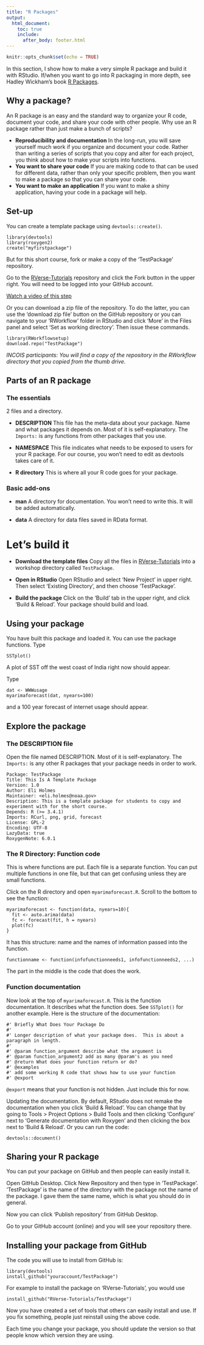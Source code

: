 ```yaml
---
title: "R Packages"
output:
  html_document:
    toc: true
    include:
      after_body: footer.html
---
```


```r
knitr::opts_chunk$set(echo = TRUE)
```

In this section, I show how to make a very simple R package and build it with RStudio.  If/when you want to go into R packaging in more depth, see Hadley Wickham's book [R Packages](http://r-pkgs.had.co.nz/).

## Why a package?

An R package is an easy and the standard way to organize your R code, document your code, and share your code with other people.  Why use an R package rather than just make a bunch of scripts?

* **Reproducibility and documentation**  In the long-run, you will save yourself much work if you organize and document your code.  Rather than writing a series of scripts that you copy and alter for each project, you think about how to make your scripts into functions.
* **You want to share your code**  If you are making code to that can be used for different data, rather than only your specific problem, then you want to make a package so that you can share your code.
* **You want to make an application**  If you want to make a shiny application, having your code in a package will help.

## Set-up

You can create a template package using `devtools::create()`.

```
library(devtools)
library(roxygen2)
create("myfirstpackage")
```

But for this short course, fork or make a copy of the 'TestPackage' repository.

Go to the [RVerse-Tutorials\TestPackage](https://github.com/RVerse-Tutorials/TestPackage) repository and click the Fork button in the upper right.  You will need to be logged into your GitHub account.
 
[Watch a video of this step](https://youtu.be/xeeKrGuaFRg)

Or you can download a zip file of the repository.  To do the latter, you can use the 'download zip file' button on the GitHub repository or you can navigate to your 'RWorkflow' folder in RStudio and click 'More' in the Files panel and select 'Set as working directory'. Then issue these commands.

```
library(RWorkflowsetup)
download.repo("TestPackage")
```


*INCOIS participants: You will find a copy of the repository in the RWorkflow directory that you copied from the thumb drive.*

## Parts of an R package

### The essentials

2 files and a directory.

* **DESCRIPTION** This file has the meta-data about your package.  Name and what packages it depends on.  Most of it is self-explanatory.  The `Imports:` is any functions from other packages that you use.

* **NAMESPACE** This file indicates what needs to be exposed to users for your R package. For our course, you won't need to edit as devtools takes care of it.

* **R directory** This is where all your R code goes for your package.

### Basic add-ons

* **man** A directory for documentation.  You won't need to write this.  It will be added automatically.

* **data** A directory for data files saved in RData format.

# Let's build it

* **Download the template files** Copy all the files in [RVerse-Tutorials\TestPackage](https://github.com/RVerse-Tutorials/TestPackage) into a workshop directory called `TestPackage`.

* **Open in RStudio** Open RStudio and select 'New Project' in upper right. Then select 'Existing Directory', and then choose 'TestPackage'.

* **Build the package** Click on the 'Build' tab in the upper right, and click 'Build & Reload'.  Your package should build and load.

## Using your package

You have built this package and loaded it.  You can use the package functions.  Type 
```
SSTplot()
```
A plot of SST off the west coast of India right now should appear.

Type 
```
dat <- WWWusage
myarimaforecast(dat, nyears=100)
```
and a 100 year forecast of internet usage should appear.

## Explore the package

### The DESCRIPTION file

Open the file named DESCRIPTION.  Most of it is self-explanatory.  The `Imports:` is any other R packages that your package needs in order to work.

```
Package: TestPackage
Title: This Is A Template Package
Version: 1.0
Author: Eli Holmes
Maintainer: <eli.holmes@noaa.gov>
Description: This is a template package for students to copy and experiment with for the short course.
Depends: R (>= 3.4.1)
Imports: RCurl, png, grid, forecast
License: GPL-2
Encoding: UTF-8
LazyData: true
RoxygenNote: 6.0.1
```

### The R Directory: Function code

This is where functions are put.  Each file is a separate function.  You can put multiple functions in one file, but that can get confusing unless they are small functions.

Click on the R directory and open `myarimaforecast.R`.  Scroll to the bottom to see the function:

```
myarimaforecast <- function(data, nyears=10){
  fit <- auto.arima(data)
  fc <- forecast(fit, h = nyears)
  plot(fc)
}
```

It has this structure: name and the names of information passed into the function.
```
functionname <- function(infofunctionneeds1, infofunctionneeds2, ...)
```

The part in the middle is the code that does the work.

### Function documentation

Now look at the top of `myarimaforecast.R`.  This is the function documentation.  It describes what the function does.  See `SSTplot()` for another example.  Here is the structure of the documentation:

```
#' Briefly What Does Your Package Do
#'
#' Longer description of what your package does.  This is about a paragraph in length.
#'
#' @param function_argument describe what the argument is
#' @param function_argument2 add as many @param's as you need
#' @return What does your function return or do?
#' @examples
#' add some working R code that shows how to use your function
#' @export
```

`@export` means that your function is not hidden.  Just include this for now.

Updating the documentation.  By default, RStudio does not remake the documentation when you click 'Build & Reload'.  You can change that by going to Tools > Project Options > Build Tools and then clicking 'Configure' next to 'Generate documentation with Roxygen' and then clicking the box next to 'Build & Reload'.  Or you can run the code:

```
devtools::document()
```

## Sharing your R package

You can put your package on GitHub and then people can easily install it.

Open GitHub Desktop.  Click New Repository and then type in 'TestPackage'.  'TestPackage' is the name of the directory with the package not the name of the package.  I gave them the same name, which is what you should do in general.

Now you can click 'Publish repository' from GitHub Desktop.

Go to your GitHub account (online) and you will see your repository there.

## Installing your package from GitHub

The code you will use to install from GitHub is:

```
library(devtools)
install_github("youraccount/TestPackage")
```

For example to install the package on 'RVerse-Tutorials', you would use
```
install_github("RVerse-Tutorials/TestPackage")
```


Now you have created a set of tools that others can easily install and use.  If you fix something, people just reinstall using the above code.  

Each time you change your package, you should update the version so that people know which version they are using.


